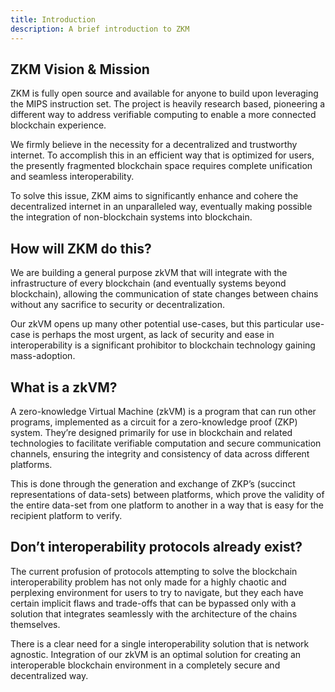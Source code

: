 ---
title: Introduction
description: A brief introduction to ZKM
---

## ZKM Vision & Mission

ZKM is fully open source and available for anyone to build upon leveraging the MIPS instruction set. The project is heavily research based, pioneering a different way to address verifiable computing to enable a more connected blockchain experience.

We firmly believe in the necessity for a decentralized and trustworthy internet. To accomplish this in an efficient way that is optimized for users, the presently fragmented blockchain space requires complete unification and seamless interoperability.

To solve this issue, ZKM aims to significantly enhance and cohere the decentralized internet in an unparalleled way, eventually making possible the integration of non-blockchain systems into blockchain.

## How will ZKM do this?

We are building a general purpose zkVM that will integrate with the infrastructure of every blockchain (and eventually systems beyond blockchain), allowing the communication of state changes between chains without any sacrifice to security or decentralization.&#x20;

Our zkVM opens up many other potential use-cases, but this particular use-case is perhaps the most urgent, as lack of security and ease in interoperability is a significant prohibitor to blockchain technology gaining mass-adoption.

## What is a zkVM?

A zero-knowledge Virtual Machine (zkVM) is a program that can run other programs, implemented as a circuit for a zero-knowledge proof (ZKP) system. They’re designed primarily for use in blockchain and related technologies to facilitate verifiable computation and secure communication channels, ensuring the integrity and consistency of data across different platforms.

This is done through the generation and exchange of ZKP’s (succinct representations of data-sets) between platforms, which prove the validity of the entire data-set from one platform to another in a way that is easy for the recipient platform to verify.

## Don’t interoperability protocols already exist?

The current profusion of protocols attempting to solve the blockchain interoperability problem has not only made for a highly chaotic and perplexing environment for users to try to navigate, but they each have certain implicit flaws and trade-offs that can be bypassed only with a solution that integrates seamlessly with the architecture of the chains themselves.

There is a clear need for a single interoperability solution that is network agnostic. Integration of our zkVM is an optimal solution for creating an interoperable blockchain environment in a completely secure and decentralized way.
